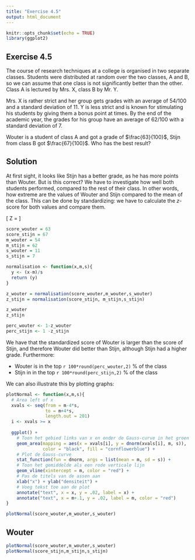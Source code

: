 ```yaml
---
title: "Exercise 4.5"
output: html_document
---
```


```r
knitr::opts_chunk$set(echo = TRUE)
library(ggplot2)
```

## Exercise 4.5
The course of research techniques at a college is organised in two separate classes. 
Students were distributed at random over the two classes, A and B, so we can assume that one class is not significantly better than the other. 
Class A is lectured by Mrs. X, class B by Mr. Y.

Mrs. X is rather strict and her group gets grades with an average of 54/100 and a standard deviation of 11.
Y is less strict and is known for stimulating his students by giving them a bonus point at times. By the end of the academic year, the grades for his group have an average of 62/100 with a standard deviation of 7.

Wouter is a student of class A and got a grade of $\frac{63}{100}$, Stijn from class B got $\frac{67}{100}$. Who has the best result?

## Solution

At first sight, it looks like Stijn has a better grade, as he has more points than Wouter.
But is this correct? We have to investigate how well both students performed, compared to the rest of their class.
In other words, how extreme are the values of Wouter and Stijn compared to the mean of the class.
This can be done by standardizing: we have to calculate the $z$-score for both values and compare them.

\[ Z = \frac{x - \mu}{\sigma} \]

```r
score_wouter = 63
score_stijn = 67
m_wouter = 54
m_stijn = 62
s_wouter = 11
s_stijn = 7

normalisation <- function(x,m,s){
  y <- (x-m)/s
  return (y)
}

z_wouter = normalisation(score_wouter,m_wouter,s_wouter)
z_stijn = normalisation(score_stijn, m_stijn,s_stijn)

z_wouter
z_stijn

perc_wouter <- 1-z_wouter
perc_stijn <- 1 -z_stijn
```

We have that the standardized score of Wouter is larger than the score of Stijn, and therefore Wouter did better than Stijn, although Stijn had a higher grade. Furthermore:

- Wouter is in the top `r 100*round(perc_wouter,2)` % of the class
- Stijn in in the top `r 100*round(perc_stijn,2)` % of the class

We can also illustrate this by plotting graphs:

```r
plotNormal <- function(x,m,s){
  # Area left of x
  xvals <- seq(from = m-4*s,
               to = m+4*s,
               length.out = 201)
  i <- xvals >= x
  
  ggplot() +
    # Toon het gebied links van x en onder de Gauss-curve in het groen
    geom_area(mapping = aes(x = xvals[i], y = dnorm(xvals[i], m, s)), 
              color = "black", fill = "cornflowerblue") +
    # Plot de Gauss-curve
    stat_function(fun = dnorm, args = list(mean = m, sd = s)) +
    # Toon het gemiddelde als een rode verticale lijn
    geom_vline(xintercept = m, color = "red") +
    # Pas de titels van de assen aan
    xlab("x") + ylab("densiteit") +
    # Voeg tekst toe aan de plot
    annotate("text", x = x, y = .02, label = x) +
    annotate("text", x = m+.1, y = .02, label = m, color = "red")
}

plotNormal(score_wouter,m_wouter,s_wouter)
```

## Wouter
```r
plotNormal(score_wouter,m_wouter,s_wouter)
plotNormal(score_stijn,m_stijn,s_stijn)
```
